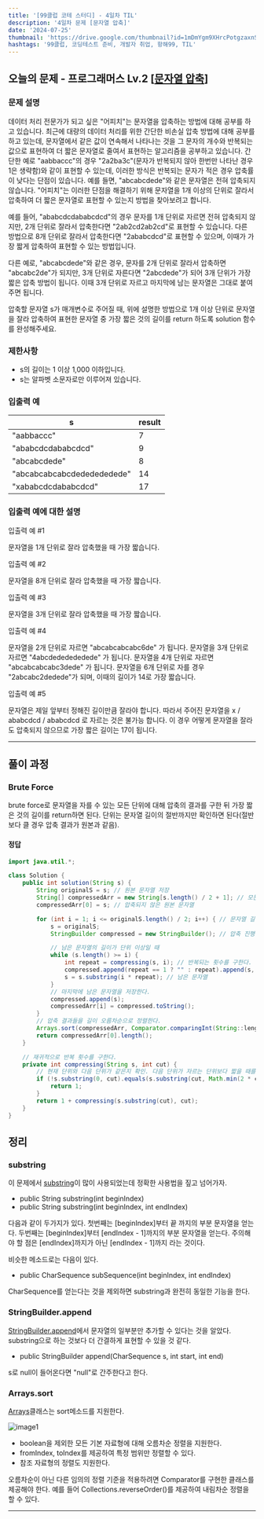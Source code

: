 ```yaml
---
title: '[99클럽 코테 스터디] - 4일차 TIL'
description: '4일차 문제 [문자열 압축]'
date: '2024-07-25'
thumbnail: 'https://drive.google.com/thumbnail?id=1mDmYgm9XHrcPotgzaxnSPRSrteq3nNHv&sz=w1000'
hashtags: '99클럽, 코딩테스트 준비, 개발자 취업, 항해99, TIL'
---
```


## 오늘의 문제 - 프로그래머스 Lv.2 [<a href="https://school.programmers.co.kr/learn/courses/30/lessons/60057" target="_blank" className="a-mdx">문자열 압축</a>]

### 문제 설명

데이터 처리 전문가가 되고 싶은 "어피치"는 문자열을 압축하는 방법에 대해 공부를 하고 있습니다. 최근에 대량의 데이터 처리를 위한 간단한 비손실 압축 방법에 대해 공부를 하고 있는데, 문자열에서 같은 값이 연속해서 나타나는 것을 그 문자의 개수와 반복되는 값으로 표현하여 더 짧은 문자열로 줄여서 표현하는 알고리즘을 공부하고 있습니다.
간단한 예로 "aabbaccc"의 경우 "2a2ba3c"(문자가 반복되지 않아 한번만 나타난 경우 1은 생략함)와 같이 표현할 수 있는데, 이러한 방식은 반복되는 문자가 적은 경우 압축률이 낮다는 단점이 있습니다. 예를 들면, "abcabcdede"와 같은 문자열은 전혀 압축되지 않습니다. "어피치"는 이러한 단점을 해결하기 위해 문자열을 1개 이상의 단위로 잘라서 압축하여 더 짧은 문자열로 표현할 수 있는지 방법을 찾아보려고 합니다.

예를 들어, "ababcdcdababcdcd"의 경우 문자를 1개 단위로 자르면 전혀 압축되지 않지만, 2개 단위로 잘라서 압축한다면 "2ab2cd2ab2cd"로 표현할 수 있습니다. 다른 방법으로 8개 단위로 잘라서 압축한다면 "2ababcdcd"로 표현할 수 있으며, 이때가 가장 짧게 압축하여 표현할 수 있는 방법입니다.

다른 예로, "abcabcdede"와 같은 경우, 문자를 2개 단위로 잘라서 압축하면 "abcabc2de"가 되지만, 3개 단위로 자른다면 "2abcdede"가 되어 3개 단위가 가장 짧은 압축 방법이 됩니다. 이때 3개 단위로 자르고 마지막에 남는 문자열은 그대로 붙여주면 됩니다.

압축할 문자열 s가 매개변수로 주어질 때, 위에 설명한 방법으로 1개 이상 단위로 문자열을 잘라 압축하여 표현한 문자열 중 가장 짧은 것의 길이를 return 하도록 solution 함수를 완성해주세요.

### 제한사항

- s의 길이는 1 이상 1,000 이하입니다.
- s는 알파벳 소문자로만 이루어져 있습니다.

### 입출력 예

| s                          | result |
|----------------------------|--------|
| "aabbaccc"                 | 7      |
| "ababcdcdababcdcd"         | 9      |
| "abcabcdede"               | 8      |
| "abcabcabcabcdededededede" | 14     |
| "xababcdcdababcdcd"        | 17     |

### 입출력 예에 대한 설명

입출력 예 #1

문자열을 1개 단위로 잘라 압축했을 때 가장 짧습니다.

입출력 예 #2

문자열을 8개 단위로 잘라 압축했을 때 가장 짧습니다.

입출력 예 #3

문자열을 3개 단위로 잘라 압축했을 때 가장 짧습니다.

입출력 예 #4

문자열을 2개 단위로 자르면 "abcabcabcabc6de" 가 됩니다.
문자열을 3개 단위로 자르면 "4abcdededededede" 가 됩니다.
문자열을 4개 단위로 자르면 "abcabcabcabc3dede" 가 됩니다.
문자열을 6개 단위로 자를 경우 "2abcabc2dedede"가 되며, 이때의 길이가 14로 가장 짧습니다.

입출력 예 #5

문자열은 제일 앞부터 정해진 길이만큼 잘라야 합니다.
따라서 주어진 문자열을 x / ababcdcd / ababcdcd 로 자르는 것은 불가능 합니다.
이 경우 어떻게 문자열을 잘라도 압축되지 않으므로 가장 짧은 길이는 17이 됩니다.

---

## 풀이 과정

### Brute Force

brute force로 문자열을 자를 수 있는 모든 단위에 대해 압축의 결과를 구한 뒤 가장 짧은 것의 길이를 return하면 된다. 단위는 문자열 길이의 절반까지만 확인하면 된다(절반보다 클 경우 압축 결과가 원본과 같음).

#### 정답

```java
import java.util.*;

class Solution {
    public int solution(String s) {
        String originalS = s; // 원본 문자열 저장
        String[] compressedArr = new String[s.length() / 2 + 1]; // 모든 단위에 대한 압축 결과 저장
        compressedArr[0] = s; // 압축되지 않은 원본 문자열

        for (int i = 1; i <= originalS.length() / 2; i++) { // 문자열 길이의 절반까지만 확인하면 된다.
            s = originalS;
            StringBuilder compressed = new StringBuilder(); // 압축 진행 저장

            // 남은 문자열의 길이가 단위 이상일 때
            while (s.length() >= i) {
                int repeat = compressing(s, i); // 반복되는 횟수를 구한다.
                compressed.append(repeat == 1 ? "" : repeat).append(s, 0, i); // 압축 결과가 1이면 숫자를 추가하지 않는다.
                s = s.substring(i * repeat); // 남은 문자열
            }
            // 마지막에 남은 문자열을 저장한다.
            compressed.append(s);
            compressedArr[i] = compressed.toString();
        }
        // 압축 결과들을 길이 오름차순으로 정렬한다.
        Arrays.sort(compressedArr, Comparator.comparingInt(String::length));
        return compressedArr[0].length();
    }

    // 재귀적으로 반복 횟수를 구한다.
    private int compressing(String s, int cut) {
        // 현재 단위와 다음 단위가 같은지 확인. 다음 단위가 자르는 단위보다 짧을 때를 대비하여 min 사용
        if (!s.substring(0, cut).equals(s.substring(cut, Math.min(2 * cut, s.length())))) {
            return 1;
        }
        return 1 + compressing(s.substring(cut), cut);
    }
}
```

## 정리

### substring

이 문제에서 <a href="https://docs.oracle.com/en/java/javase/22/docs/api/java.base/java/lang/String.html#substring(int)" target="_blank" className="a-mdx">substring</a>이 많이 사용되었는데 정확한 사용법을 짚고 넘어가자.

- public String substring(int beginIndex)
- public String substring(int beginIndex, int endIndex)

다음과 같이 두가지가 있다. 첫번째는 [beginIndex]부터 끝 까지의 부분 문자열을 얻는다. 두번째는 [beginIndex]부터 [endIndex - 1]까지의 부분 문자열을 얻는다. 주의해야 할 점은 [endIndex]까지가 아닌 [endIndex - 1]까지 라는 것이다.

비슷한 메소드로는 다음이 있다.

- public CharSequence subSequence(int beginIndex, int endIndex)

CharSequence를 얻는다는 것을 제외하면 substring과 완전히 동일한 기능을 한다.

### StringBuilder.append

<a href="https://docs.oracle.com/en/java/javase/22/docs/api/java.base/java/lang/StringBuilder.html#append(java.lang.CharSequence,int,int)" target="_blank" className="a-mdx">StringBuilder.append</a>에서 문자열의 일부분만 추가할 수 있다는 것을 알았다. substring으로 하는 것보다 더 간결하게 표현할 수 있을 것 같다.

- public StringBuilder append(CharSequence s, int start, int end)

s로 null이 들어온다면 "null"로 간주한다고 한다.

### Arrays.sort

<a href="https://docs.oracle.com/en/java/javase/22/docs/api/java.base/java/util/Arrays.html" target="_blank" className="a-mdx">Arrays</a>클래스는 sort메소드를 지원한다.

![image1](https://drive.google.com/thumbnail?id=1Peg_IjqAW-_FQt5Ze-Id5rMbynhg4Gf-&sz=w1000)

- boolean을 제외한 모든 기본 자료형에 대해 오름차순 정렬을 지원한다.
- fromIndex, toIndex를 제공하여 특정 범위만 정렬할 수 있다.
- 참조 자료형의 정렬도 지원한다.

오름차순이 아닌 다른 임의의 정렬 기준을 적용하려면 Comparator를 구현한 클래스를 제공해야 한다. 예를 들어 Collections.reverseOrder()를 제공하여 내림차순 정렬을 할 수 있다.

---
